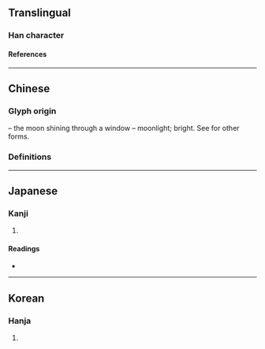 {{also|明}}
{{character info/new}}
==Translingual==

===Han character===
{{Han char|rn=74|rad=月|as=07|sn=11|four=|canj=WBB|ids=⿰囧月}}

====References====
{{Han ref|kx=0505.270|dkj=14366|dj=0884.210|hdz=32078.080|uh=6719}}

----

==Chinese==

===Glyph origin===
{{Han etym}}
{{Han compound|囧|月|ls=ic|ls2=psc|c1=p|c2=s|t1=window|t2=moon}} – the moon shining through a window – moonlight; bright. See {{och-l|明}} for other forms.

===Definitions===
{{zh-see|明|a}}

----

==Japanese==

===Kanji===
{{ja-kanji|grade=|rs=月07}}

# {{defn|lang=ja|sort=月07}}

====Readings====
* {{ja-readings|on=[[めい]] (mei), [[みょう]] (myō)|kun=[[ああかり]] (aakari), [[あかあるい]] (akaarui), [[あかあるむ]] (akaarumu)}}
{{attention|ja|The kun readings don't seem right}}

----

==Korean==

===Hanja===
{{ko-hanja|hangeul=명|rv=myeong|mr=myŏng}}

# {{defn|lang=ko|sort=月07}}